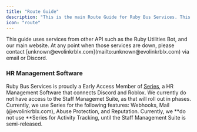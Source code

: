 ```yaml
---
title: "Route Guide"
description: "This is the main Route Guide for Ruby Bus Services. This includes all information you will need as a staff member to complete a route."
icon: "route"
---
```


<Warning>
  This guide uses services from other API such as the Ruby Utilities Bot, and our main website. At any point when those services are down, please contact [unknown@evolinkrblx.com](mailto:unknown@evolinkrblx.com) via email or Discord.
</Warning>

### HR Management Software

Ruby Bus Services is proudly a Early Access Member of [Series](https://series.hr), a HR Management Software that connects Discord and Roblox. We currently do not have access to the Staff Managemet Suite, as that will roll out in phases. Currently, we use Series for the following features: Webhooks, Mail (@evolinkrblx.com), Abuse Protection, and Reputation. Currently, we **do not use **Series for Activity Tracking, until the Staff Management Suite is semi-released.